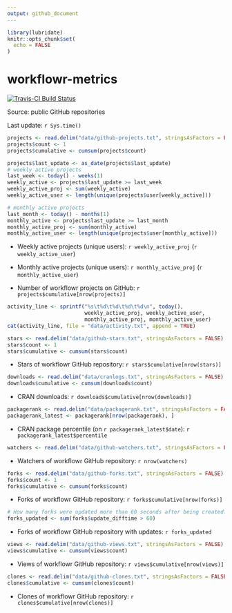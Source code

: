 ```yaml
---
output: github_document
---
```


<!-- README.md is generated from README.Rmd. Please edit that file -->

```r
library(lubridate)
knitr::opts_chunk$set(
  echo = FALSE
)
```

# workflowr-metrics

[![Travis-CI Build Status](https://travis-ci.org/workflowr/workflowr-metrics.svg?branch=master)](https://travis-ci.org/workflowr/workflowr-metrics)

Source: public GitHub repositories

Last update: `r Sys.time()`

```r
projects <- read.delim("data/github-projects.txt", stringsAsFactors = FALSE)
projects$count <- 1
projects$cumulative <- cumsum(projects$count)
```

```r
projects$last_update <- as_date(projects$last_update)
# weekly active projects
last_week <- today() - weeks(1)
weekly_active <- projects$last_update >= last_week
weekly_active_proj <- sum(weekly_active)
weekly_active_user <- length(unique(projects$user[weekly_active]))

# monthly active projects
last_month <- today() - months(1)
monthly_active <- projects$last_update >= last_month
monthly_active_proj <- sum(monthly_active)
monthly_active_user <- length(unique(projects$user[monthly_active]))
```

* Weekly active projects (unique users): `r weekly_active_proj` (`r weekly_active_user`)

* Monthly active projects (unique users): `r monthly_active_proj` (`r monthly_active_user`)

* Number of workflowr projects on GitHub: `r projects$cumulative[nrow(projects)]`

```r
activity_line <- sprintf("%s\t%d\t%d\t%d\t%d\n", today(),
                         weekly_active_proj, weekly_active_user,
                         monthly_active_proj, monthly_active_user)
cat(activity_line, file = "data/activity.txt", append = TRUE)
```

```r
stars <- read.delim("data/github-stars.txt", stringsAsFactors = FALSE)
stars$count <- 1
stars$cumulative <- cumsum(stars$count)
```

* Stars of workflowr GitHub repository: `r stars$cumulative[nrow(stars)]`

```r
downloads <- read.delim("data/cranlogs.txt", stringsAsFactors = FALSE)
downloads$cumulative <- cumsum(downloads$count)
```

* CRAN downloads: `r downloads$cumulative[nrow(downloads)]`

```r
packagerank <- read.delim("data/packagerank.txt", stringsAsFactors = FALSE)
packagerank_latest <- packagerank[nrow(packagerank), ]
```

* CRAN package percentile (on `r packagerank_latest$date`): `r packagerank_latest$percentile`

```r
watchers <- read.delim("data/github-watchers.txt", stringsAsFactors = FALSE)
```

* Watchers of workflowr GitHub repository: `r nrow(watchers)`

```r
forks <- read.delim("data/github-forks.txt", stringsAsFactors = FALSE)
forks$count <- 1
forks$cumulative <- cumsum(forks$count)
```

* Forks of workflowr GitHub repository: `r forks$cumulative[nrow(forks)]`

```r
# How many forks were updated more than 60 seconds after being created?
forks_updated <- sum(forks$update_difftime > 60)
```

* Forks of workflowr GitHub repository with updates: `r forks_updated`

```r
views <- read.delim("data/github-views.txt", stringsAsFactors = FALSE)
views$cumulative <- cumsum(views$count)
```

* Views of workflowr GitHub repository: `r views$cumulative[nrow(views)]`

```r
clones <- read.delim("data/github-clones.txt", stringsAsFactors = FALSE)
clones$cumulative <- cumsum(clones$count)
```

* Clones of workflowr GitHub repository: `r clones$cumulative[nrow(clones)]`

